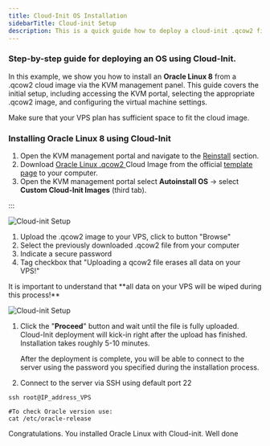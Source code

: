 ```yaml
---
title: Cloud-Init OS Installation
sidebarTitle: Cloud-init Setup
description: This is a quick guide how to deploy a cloud-init .qcow2 file to a VPS, using Oracle Linux 8 as an example.
---
```


### Step-by-step guide for deploying an OS using Cloud-Init.

In this example, we show you how to install an **Oracle Linux 8** from a .qcow2 cloud image via the KVM management panel. This guide covers the initial setup, including accessing the KVM portal, selecting the appropriate .qcow2 image, and configuring the virtual machine settings.&#x20;

<Note>
  Make sure that your VPS plan has sufficient space to fit the cloud image.
</Note>

### Installing Oracle Linux 8 using Cloud-Init

1. Open the KVM management portal and navigate to the <a href="https://docs.edisglobal.com/autoinstall-reinstall-install-vps-linux-windows" target="_blank">Reinstall</a> section.
2. Download <a href="https://yum.oracle.com/templates/OracleLinux/OL8/u10/x86_64/OL8U10_x86_64-kvm-b237.qcow2" target="_blank">Oracle Linux .qcow2 </a>Cloud Image from the official <a href="https://yum.oracle.com/oracle-linux-templates.html" target="_blank">template page</a> to your computer.
3. Open the KVM management portal select **Autoinstall OS** -> select **Custom Cloud-Init Images** (third tab).

:::

![Cloud-init Setup](/assets/y9B0AGVAxYeSyeZVyaDis-dAQWcYTrB4QhauH4Qy2B9-20240808-121621.png)

1. Upload the .qcow2 image to your VPS, click to button "Browse"&#x20;
2. Select the previously downloaded .qcow2 file from your computer
3. Indicate a secure password
4. Tag checkbox that "Uploading a qcow2 file erases all data on your VPS!"

<Warning>
  It is important to understand that **all data on your VPS will be wiped during
  this process!**
</Warning>

![Cloud-init Setup](/assets/y9B0AGVAxYeSyeZVyaDis-CuF_QvIFjt7M_5iCgQ_O8-20240808-122136.png)

1. Click the "**Proceed**" button and wait until the file is fully uploaded.&#x20;
   Cloud-Init deployment will kick-in right after the upload has finished.
   Installation takes roughly 5-10 minutes.

   After the deployment is complete, you will be able to connect to the server using the password you specified during the installation process.

2. Connect to the server via SSH using default port 22&#x20;

```shell
ssh root@IP_address_VPS
```

```shell
#To check Oracle version use:
cat /etc/oracle-release
```

Congratulations. You installed Oracle Linux with Cloud-init. Well done
